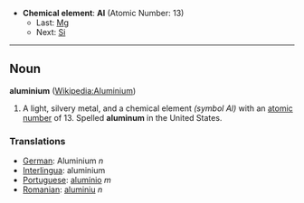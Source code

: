*'''Chemical element''': '''Al''' (Atomic Number: 13)
**Last: [[Magnesium|Mg]]
**Next: [[Silicon|Si]]
----
== Noun ==
'''aluminium''' ([[en:Aluminium|Wikipedia:Aluminium]])

# A light, silvery metal, and a chemical element ''(symbol Al)'' with an [[atomic number]] of 13.  Spelled '''aluminum''' in the United States.

===Translations===
*[[German]]: Aluminium ''n''
*[[Interlingua]]: aluminium
*[[Portuguese]]: [[alumínio]] ''m''
*[[Romanian]]: [[aluminiu]] ''n''